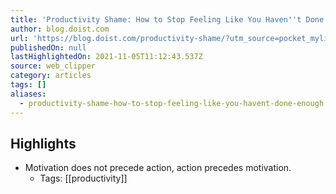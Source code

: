 ```yaml
---
title: 'Productivity Shame: How to Stop Feeling Like You Haven''t Done ''Enough'''
author: blog.doist.com
url: 'https://blog.doist.com/productivity-shame/?utm_source=pocket_mylist'
publishedOn: null
lastHighlightedOn: 2021-11-05T11:12:43.537Z
source: web_clipper
category: articles
tags: []
aliases:
  - productivity-shame-how-to-stop-feeling-like-you-havent-done-enough
---
```

## Highlights
- Motivation does not precede action, action precedes motivation.
    - Tags: [[productivity]]
